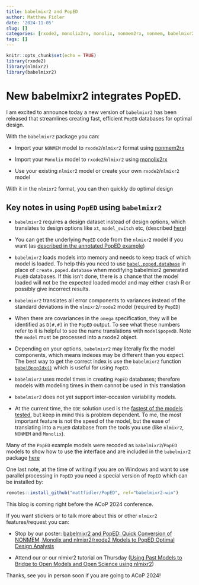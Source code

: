 ```yaml
---
title: babelmixr2 and PopED
author: Matthew Fidler
date: '2024-11-05'
slug: []
categories: [rxode2, monolix2rx, monolix, nonmem2rx, nonmem, babelmixr2, PopED]
tags: []
---
```


```r
knitr::opts_chunk$set(echo = TRUE)
library(rxode2)
library(nlmixr2)
library(babelmixr2)
```
# New babelmixr2 integrates PopED.

I am excited to announce today a new version of `babelmixr2` has been
released that streamlines creating fast, efficient `PopED` databases
for optimal design.

With the `babelmixr2` package you can:

- Import your `NONMEM` model to `rxode2`/`nlmixr2` format using
  [nonmem2rx](https://nlmixr2.github.io/nonmem2rx/)

- Import your `Monolix` model to `rxode2`/`nlmixr2` using
  [monolix2rx](https://nlmixr2.github.io/monolix2rx)

- Use your existing `nlmixr2` model or create your own
  `rxode2`/`nlmixr2` model

With it in the `nlmixr2` format, you can then quickly do optimal design

## Key notes in using `PopED` using `babelmixr2`

- `babelmixr2` requires a design dataset instead of design options,
  which translates to design options like `xt`, `model_switch` etc,
  (described
  [here](https://nlmixr2.github.io/babelmixr2/articles/PopED.html#popedbabelmixr2-event-table-description))

- You can get the underlying `PopED` code from the `nlmixr2` model if
  you want (as [described in the annotated PopED
  example](https://nlmixr2.github.io/babelmixr2/articles/PopED.html))

- `babelmixr2` loads models into memory and needs to keep track of
  which model is loaded. To help this you need to use
  [`babel.poped.database`](https://nlmixr2.github.io/babelmixr2/reference/babel.poped.database.html) in place of `create.poped.database` when
  modifying babelmixr2 generated `PopED` databases.  If this isn't
  done, there is a chance that the model loaded will not be the
  expected loaded model and may either crash R or possibly give incorrect
  results.

- `babelmixr2` translates all error components to variances instead of
  the standard deviations in the `nlmixr2`/`rxode2` model (required by
  `PopED`)

- When there are covariances in the `omega` specification, they will
  be identified as `D[#,#]` in the `PopED` output. To see what these
  numbers refer to it is helpful to see the name translations with
  `model$popedD`. Note the `model` must be processed into a rxode2
  object.

- Depending on your options, `babelmixr2` may literally fix the model
  components, which means indexes may be different than you
  expect. The best way to get the correct index is use the
  `babelmixr2` function [`babelBpopIdx()`](https://nlmixr2.github.io/babelmixr2/reference/babelBpopIdx.html) which is useful for using
  `PopED`.

- `babelmixr2` uses model times in creating `PopED` databases;
  therefore models with modeling times in them cannot be used in this
  translation

- `babelmixr2` does not yet support inter-occasion variability models.

- At the current time, the `ODE` solution used is the [fastest of the
  models
  tested](https://nlmixr2.github.io/babelmixr2/articles/PopED.html#comparing-method-to-the-speed-of-other-methods),
  but keep in mind this is problem dependent. To me, the most
  important feature is not the speed of the model, but the ease of
  translating into a `PopED` database from the tools you use (like
  `nlmixr2`, `NONMEM` and `Monolix`).

Many of the `PopED` example models were recoded as
`babelmixr2`/`PopED` models to show how to use the interface and are
included in the `babelmixr2` package
[here](https://github.com/nlmixr2/babelmixr2/tree/main/inst/poped)

One last note, at the time of writing if you are on Windows and want
to use parallel processing in `PopED` you need a special version of
`PopED` which can be installed by:

```r
remotes::install_github("mattfidler/PopED", ref="babelmixr2-win")
```

This blog is coming right before the ACoP 2024 conference.

If you want stickers or to talk more about this or other `nlmixr2` features/request you can:

- Stop by our poster: [babelmixr2 and PopED: Quick Conversion of NONMEM, Monolix and nlmixr2/rxode2 Models to PopED Optimal Design Analysis](https://cdmcd.co/6vd4Z8)

- Attend our or our nlmixr2 tutorial on Thursday ([Using Past Models to Bridge to
  Open Models and Open Science using nlmixr2](https://blog.nlmixr2.org/courses/acop2024/
))

Thanks, see you in person soon if you are going to ACoP 2024!
